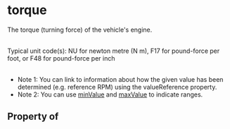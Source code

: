   

# torque

The torque (turning force) of the vehicle's engine.<br/><br/>

Typical unit code(s): NU for newton metre (N m), F17 for pound-force per foot, or F48 for pound-force per inch<br/><br/>

<ul>
<li>Note 1: You can link to information about how the given value has been determined (e.g. reference RPM) using the <Link href="/valueReference">valueReference</Link> property.</li>
<li>Note 2: You can use <a class="localLink" href="/minValue">minValue</a> and <a class="localLink" href="/maxValue">maxValue</a> to indicate ranges.</li>
</ul>

## Property of




